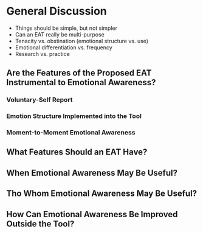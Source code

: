 # General Discussion

-   Things should be simple, but not simpler
-   Can an EAT really be multi-purpose
-   Tenacity vs. obstination (emotional structure vs. use)
-   Emotional differentiation vs. frequency
-   Research vs. practice

## Are the Features of the Proposed EAT Instrumental to Emotional Awareness?

### Voluntary-Self Report

### Emotion Structure Implemented into the Tool

### Moment-to-Moment Emotional Awareness

## What Features Should an EAT Have?

## When Emotional Awareness May Be Useful?

## Tho Whom Emotional Awareness May Be Useful?

## How Can Emotional Awareness Be Improved Outside the Tool?
